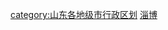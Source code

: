{{catmore|淄博市|山东省淄博市}}
[[category:山东各地级市行政区划|category:山东各地级市行政区划]]
[[category:淄博|]]
<br>{{hideh
|Head = 淄博各区县所辖乡镇与街道
|FrameStyle   = border:solid 1px #0000ff;
|HeadStyle    = text-align:left;background:transparent;
|ContentStyle = background: #FFFFE0;
}}
{{edit|Template:淄博市张店区行政区划}}{{淄博市张店区行政区划|state=expanded}}<br>
{{edit|Template:淄博市临淄区行政区划}}{{淄博市临淄区行政区划|state=expanded}}<br>
{{edit|Template:淄博市淄川区行政区划}}{{淄博市淄川区行政区划|state=expanded}}<br>
{{edit|Template:淄博市博山区行政区划}}{{淄博市博山区行政区划|state=expanded}}<br>
{{edit|Template:淄博市周村区行政区划}}{{淄博市周村区行政区划|state=expanded}}<br>
{{edit|Template:桓台县行政区划}}{{桓台县行政区划|state=expanded}}<br>
{{edit|Template:高青县行政区划}}{{高青县行政区划|state=expanded}}<br>
{{edit|Template:沂源县行政区划}}{{沂源县行政区划|state=expanded}}<br>
{{hidef}}
